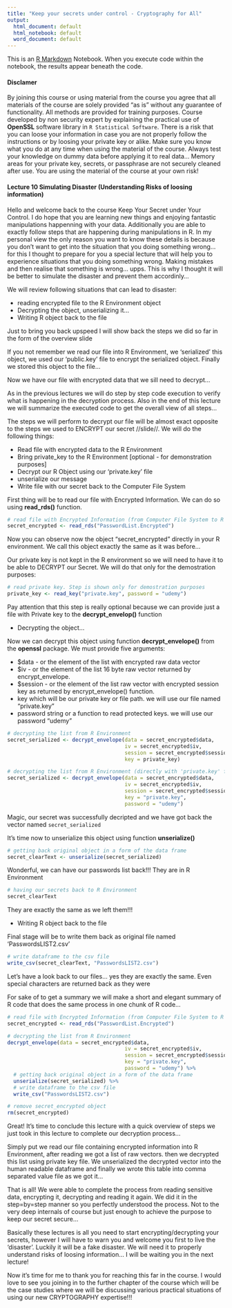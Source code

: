 ```yaml
---
title: "Keep your secrets under control - Cryptography for All"
output:
  html_document: default
  html_notebook: default
  word_document: default
---
```


This is an [R Markdown](http://rmarkdown.rstudio.com) Notebook. When you execute code within the notebook, the results appear beneath the code. 

#### Disclamer

By joining this course or using material from the course you agree that all materials of the course are solely provided "as is" without any guarantee of functionality. All methods are provided for training purposes. Course developed by non security expert by explaining the practical use of **OpenSSL** software library in `R Statistical Software`. There is a risk that you can loose your information in case you are not properly follow the instructions or by loosing your private key or alike. Make sure you know what you do at any time when using the material of the course. Always test your knowledge on dummy data before applying it to real data... Memory areas for your private key, secrets, or passphrase are not securely cleaned after use. You are using the material of the course at your own risk!

#### Lecture 10 Simulating Disaster (Understanding Risks of loosing information)

Hello and welcome back to the course Keep Your Secret under Your Control. I do hope that you are learning new things and enjoying fantastic manipulations happenning with your data. Additionally you are able to exactly follow steps that are happening during manipulations in R. In my personal view the only reason you want to know these details is because you don't want to get into the situation that you doing something wrong... for this I thought to prepare for you a special lecture that will help you to experience situations that you doing something wrong. Making mistakes and then realise that something is wrong... upps. This is why I thought it will be better to simulate the disaster and prevent them accordinly...

We will review following situations that can lead to disaster:

* reading encrypted file to the R Environment object
* Decrypting the object, unserializing it...
* Writing R object back to the file

Just to bring you back upspeed I will show back the steps we did so far in the form of the overview slide

If you not remember we read our file into R Environment, we 'serialized' this object, we used our 'public.key' file to encrypt the serialized object. Finally we stored this object to the file...

Now we have our file with encrypted data that we sill need to decrypt...

As in the previous lectures we will do step by step code execution to verify what is happening in the decryption process. Also in the end of this lecture we will summarize the executed code to get the overall view of all steps...

The steps we will perform to decrypt our file will be almost exact opposite to the steps we used to ENCRYPT our secret //slide//. We will do the following things:

* Read file with encrypted data to the R Environment
* Bring private_key to the R Environment [optional - for demonstration purposes]
* Decrypt our R Object using our 'private.key' file
* unserialize our message
* Write file with our secret back to the Computer File System

First thing will be to read our file with Encrypted Information. We can do so using **read_rds()** function. 

```r
# read file with Encrypted Information (from Computer File System to R Environment)
secret_encrypted <- read_rds("PasswordList.Encrypted")
```

Now you can observe now the object "secret_encrypted" directly in your R environment. We call this object exactly the same as it was before...

Our private key is not kept in the R environment so we will need to have it to be able to DECRYPT our Secret. We will do that only for the demostration purposes:

```r
# read private key. Step is shown only for demostration purposes
private_key <- read_key("private.key", password = "udemy")
```

Pay attention that this step is really optional because we can provide just a file with Private key to the **decrypt_envelop()** function

* Decrypting the object...

Now we can decrypt this object using function **decrypt_envelope()** from the **openssl** package. We must provide five arguments:

* $data - or the element of the list with encrypted raw data vector
* $iv	- or the element of the list 16 byte raw vector returned by encrypt_envelope.
* $session - or the element of the list raw vector with encrypted session key as returned by encrypt_envelope() function.
* key	which will be our private key or file path. we will use our file named "private.key"
* password	string or a function to read protected keys. we will use our password "udemy"

```r
# decrypting the list from R Environment
secret_serialized <- decrypt_envelope(data = secret_encrypted$data,
                                      iv = secret_encrypted$iv,
                                      session = secret_encrypted$session,
                                      key = private_key)

# decrypting the list from R Environment (directly with 'private.key' file)
secret_serialized <- decrypt_envelope(data = secret_encrypted$data,
                                      iv = secret_encrypted$iv,
                                      session = secret_encrypted$session,
                                      key = "private.key",
                                      password = "udemy")

```

Magic, our secret was successfully decripted and we have got back the vector named `secret_serialized`

It's time now to unserialize this object using function **unserialize()**

```r
# getting back original object in a form of the data frame
secret_clearText <- unserialize(secret_serialized)
```

Wonderful, we can have our passwords list back!!! They are in R Environment

```r
# having our secrets back to R Environment
secret_clearText
```

They are exactly the same as we left them!!!

* Writing R object back to the file

Final stage will be to write them back as original file named 'PasswordsLIST2.csv'

```r
# write dataframe to the csv file
write_csv(secret_clearText, "PasswordsLIST2.csv")
```

Let's have a look back to our files... yes they are exactly the same. Even special characters are returned back as they were 

For sake of to get a summary we will make a short and elegant summary of R code that does the same process in one chunk of R code...

```r
# read file with Encrypted Information (from Computer File System to R Environment)
secret_encrypted <- read_rds("PasswordList.Encrypted")

# decrypting the list from R Environment
decrypt_envelope(data = secret_encrypted$data,
                                      iv = secret_encrypted$iv,
                                      session = secret_encrypted$session,
                                      key = "private.key",
                                      password = "udemy") %>% 
  # getting back original object in a form of the data frame
  unserialize(secret_serialized) %>% 
  # write dataframe to the csv file
  write_csv("PasswordsLIST2.csv")

# remove secret_encrypted object
rm(secret_encrypted)
```

Great! It's time to conclude this lecture with a quick overview of steps we just took in this lecture to complete our decryption process...

Simply put we read our file containing encrypted information into R Environment, after reading we got a list of raw vectors. then we decrypted this list using private key file. We unserialized the decrypted vector into the human readable dataframe and finally we wrote this table into comma separated value file as we got it...


That is all! We were able to complete the process from reading sensitive data, encrypting it, decrypting and reading it again. We did it in the step=by=step manner so you perfectly understood the process. Not to the very deep internals of course but just enough to achieve the purpose to keep our secret secure...

Basically these lectures is all you need to start encrypting/decrypting your secrets, however I will have to warn you and welcome you first to live the 'disaster'. Luckily it will be a fake disaster. We will need it to properly understand risks of loosing information... I will be waiting you in the next lecture!

Now it's time for me to thank you for reaching this far in the course. I would love to see you joining in to the further chapter of the course which will be the case studies where we will be discussing various practical situations of using our new CRYPTOGRAPHY expertise!!!